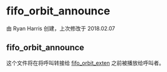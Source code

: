 # fifo_orbit_announce

由 Ryan Harris 创建，上次修改于 2018.02.07

## fifo_orbit_announce

这个文件将在将呼叫转接给 [fifo\_orbit\_exten](../FreeSWITCH-Explained/Dialplan/Variables-Master-List_16352570.mdx#fifo_orbit_exten) 之前被播放给呼叫者。